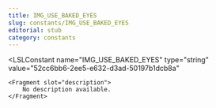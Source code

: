 ```yaml
---
title: IMG_USE_BAKED_EYES
slug: constants/IMG_USE_BAKED_EYES
editorial: stub
category: constants
---
```


<LSLConstant
	name="IMG_USE_BAKED_EYES"
	type="string"
	value="52cc6bb6-2ee5-e632-d3ad-50197b1dcb8a"
>
	<Fragment slot="description">
		No description available.
	</Fragment>
</LSLConstant>
